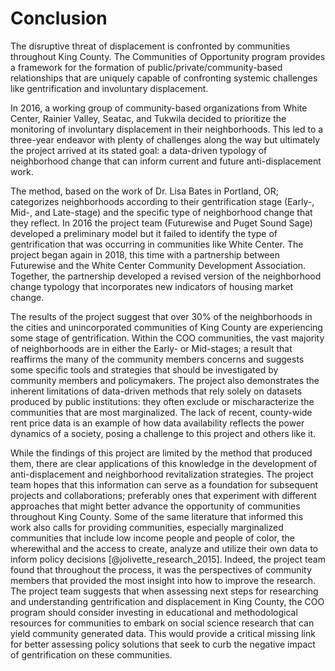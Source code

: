 
# Conclusion

The disruptive threat of displacement is confronted by communities throughout King County. The Communities of Opportunity program provides a framework for the formation of public/private/community-based relationships that are uniquely capable of confronting systemic challenges like gentrification and involuntary displacement.

In 2016, a working group of community-based organizations from White Center, Rainier Valley, Seatac, and Tukwila decided to prioritize the monitoring of involuntary displacement in their neighborhoods. This led to a three-year endeavor with plenty of challenges along the way but ultimately the project arrived at its stated goal: a data-driven typology of neighborhood change that can inform current and future anti-displacement work.

The method, based on the work of Dr. Lisa Bates in Portland, OR; categorizes neighborhoods according to their gentrification stage (Early-, Mid-, and Late-stage) and the specific type of neighborhood change that they reflect. In 2016 the project team (Futurewise and Puget Sound Sage) developed a preliminary model but it failed to identify the type of gentrification that was occurring in communities like White Center. The project began again in 2018, this time with a partnership between Futurewise and the White Center Community Development Association. Together, the partnership developed a revised version of the neighborhood change typology that incorporates new indicators of housing market change.

The results of the project suggest that over 30% of the neighborhoods in the cities and unincorporated communities of King County are experiencing some stage of gentrification. Within the COO communities, the vast majority of neighborhoods are in either the Early- or Mid-stages; a result that reaffirms the many of the community members concerns and suggests some specific tools and strategies that should be investigated by community members and policymakers. The project also demonstrates the inherent limitations of data-driven methods that rely solely on datasets produced by public institutions: they often exclude or mischaracterize the communities that are most marginalized. The lack of recent, county-wide rent price data is an example of how data availability reflects the power dynamics of a society, posing a challenge to this project and others like it.

While the findings of this project are limited by the method that produced them, there are clear applications of this knowledge in the development of anti-displacement and neighborhood revitalization strategies. The project team hopes that this information can serve as a foundation for subsequent projects and collaborations; preferably ones that experiment with different approaches that might better advance the opportunity of communities throughout King County.  Some of the same literature that informed this work also calls for providing communities, especially marginalized communities that include low income people and people of color, the wherewithal and the access to create, analyze and utilize their own data to inform policy decisions [@jolivette_research_2015]. Indeed, the project team found that throughout the process, it was the perspectives of community members that provided the most insight into how to improve the research. The project team suggests that when assessing next steps for researching and understanding gentrification and displacement in King County, the COO program should consider investing in educational and methodological resources for communities to embark on social science research that can yield community generated data. This would provide a critical missing link for better assessing policy solutions that seek to curb the negative impact of gentrification on these communities.
